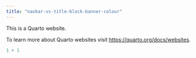 ```yaml
---
title: "navbar-vs-title-block-banner-colour"
---
```


This is a Quarto website.

To learn more about Quarto websites visit <https://quarto.org/docs/websites>.

```r
1 + 1
```
